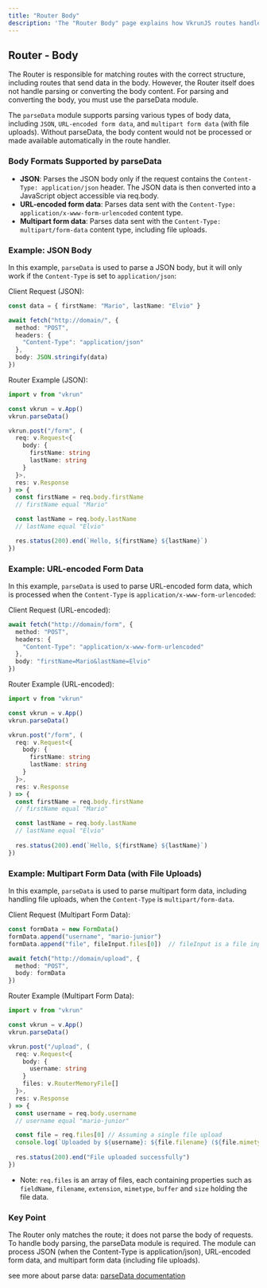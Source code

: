 ```yaml
---
title: "Router Body"
description: 'The "Router Body" page explains how VkrunJS routes handle incoming requests with body data, highlighting the use of the `parseData` module for parsing and converting various body formats like JSON, URL-encoded, and multipart form data, including file uploads.'
---
```


## Router - Body

The Router is responsible for matching routes with the correct structure, including routes that send data in the body. However, the Router itself does not handle parsing or converting the body content. For parsing and converting the body, you must use the parseData module.

The `parseData` module supports parsing various types of body data, including `JSON`, `URL-encoded form data`, and `multipart form data` (with file uploads). Without parseData, the body content would not be processed or made available automatically in the route handler.

### Body Formats Supported by parseData

- **JSON**: Parses the JSON body only if the request contains the `Content-Type: application/json` header. The JSON data is then converted into a JavaScript object accessible via req.body.
- **URL-encoded form data**: Parses data sent with the `Content-Type: application/x-www-form-urlencoded` content type.
- **Multipart form data**: Parses data sent with the `Content-Type: multipart/form-data` content type, including file uploads.

### Example: JSON Body

In this example, `parseData` is used to parse a JSON body, but it will only work if the `Content-Type` is set to `application/json`:

Client Request (JSON):

```ts
const data = { firstName: "Mario", lastName: "Elvio" }

await fetch("http://domain/", {
  method: "POST",
  headers: {
    "Content-Type": "application/json"
  },
  body: JSON.stringify(data)
})
```

Router Example (JSON):

```ts
import v from "vkrun"

const vkrun = v.App()
vkrun.parseData()

vkrun.post("/form", (
  req: v.Request<{
    body: {
      firstName: string
      lastName: string
    }
  }>,
  res: v.Response
) => {
  const firstName = req.body.firstName
  // firstName equal "Mario"

  const lastName = req.body.lastName
  // lastName equal "Elvio"

  res.status(200).end(`Hello, ${firstName} ${lastName}`)
})
```

### Example: URL-encoded Form Data

In this example, `parseData` is used to parse URL-encoded form data, which is processed when the `Content-Type` is `application/x-www-form-urlencoded`:

Client Request (URL-encoded):

```ts
await fetch("http://domain/form", {
  method: "POST",
  headers: {
    "Content-Type": "application/x-www-form-urlencoded"
  },
  body: "firstName=Mario&lastName=Elvio"
})
```

Router Example (URL-encoded):

```ts
import v from "vkrun"

const vkrun = v.App()
vkrun.parseData()

vkrun.post("/form", (
  req: v.Request<{
    body: {
      firstName: string
      lastName: string
    }
  }>,
  res: v.Response
) => {
  const firstName = req.body.firstName
  // firstName equal "Mario"

  const lastName = req.body.lastName
  // lastName equal "Elvio"
  
  res.status(200).end(`Hello, ${firstName} ${lastName}`)
})
```

### Example: Multipart Form Data (with File Uploads)

In this example, `parseData` is used to parse multipart form data, including handling file uploads, when the `Content-Type` is `multipart/form-data`.

Client Request (Multipart Form Data):

```ts
const formData = new FormData()
formData.append("username", "mario-junior")
formData.append("file", fileInput.files[0])  // fileInput is a file input element

await fetch("http://domain/upload", {
  method: "POST",
  body: formData
})
```

Router Example (Multipart Form Data):

```ts
import v from "vkrun"

const vkrun = v.App()
vkrun.parseData()

vkrun.post("/upload", (
  req: v.Request<{
    body: {
      username: string
    }
    files: v.RouterMemoryFile[]
  }>,
  res: v.Response
) => {
  const username = req.body.username
  // username equal "mario-junior"

  const file = req.files[0] // Assuming a single file upload
  console.log(`Uploaded by ${username}: ${file.filename} (${file.mimetype})`)
  
  res.status(200).end("File uploaded successfully")
})
```

- Note: `req.files` is an array of files, each containing properties such as `fieldName`, `filename`, `extension`, `mimetype`, `buffer` and `size` holding the file data.

### Key Point

The Router only matches the route; it does not parse the body of requests. To handle body parsing, the parseData module is required. The module can process JSON (when the Content-Type is application/json), URL-encoded form data, and multipart form data (including file uploads).

see more about parse data: [parseData documentation](/parse-data/introduction)